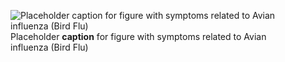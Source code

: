 ![Placeholder __caption__ for figure with symptoms related to Avian influenza (Bird Flu)](/img/placeholder.jpg)